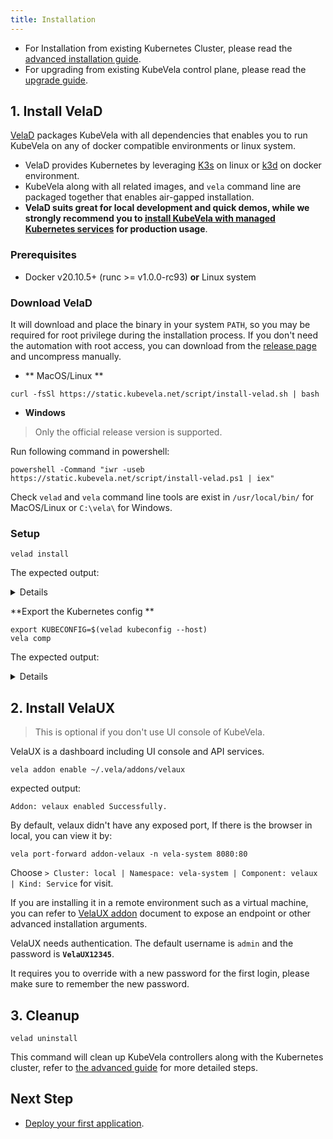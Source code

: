 ```yaml
---
title: Installation
---
```



- For Installation from existing Kubernetes Cluster, please read the [advanced installation guide](./platform-engineers/advanced-install#install-kubevela-with-existing-kubernetes-cluster).
- For upgrading from existing KubeVela control plane, please read the [upgrade guide](./platform-engineers/advanced-install#upgrade).

## 1. Install VelaD

[VelaD](https://github.com/kubevela/velad) packages KubeVela with all dependencies that enables you to run KubeVela on any of docker compatible environments or linux system.

- VelaD provides Kubernetes by leveraging [K3s](https://rancher.com/docs/k3s/latest/en/quick-start/) on linux or [k3d](https://k3d.io/) on docker environment.
- KubeVela along with all related images, and `vela` command line are packaged together that enables air-gapped installation.
- **VelaD suits great for local development and quick demos, while we strongly recommend you to [install KubeVela with managed Kubernetes services](./platform-engineers/advanced-install#install-kubevela-with-existing-kubernetes-cluster) for production usage**.

### Prerequisites

- Docker v20.10.5+ (runc >= v1.0.0-rc93) **or** Linux system

### Download VelaD

It will download and place the binary in your system `PATH`,
so you may be required for root privilege during the installation process.
If you don't need the automation with root access, you can download from the [release page](https://github.com/kubevela/velad/releases) and uncompress manually.

- ** MacOS/Linux **

```shell
curl -fsSl https://static.kubevela.net/script/install-velad.sh | bash
```

- **Windows**

> Only the official release version is supported.

Run following command in powershell:

```shell
powershell -Command "iwr -useb https://static.kubevela.net/script/install-velad.ps1 | iex"
```

Check `velad` and `vela` command line tools are exist in `/usr/local/bin/` for MacOS/Linux or `C:\vela\` for Windows.

### Setup

```shell
velad install
```

The expected output:

<details>

```
Preparing K3s images...
Successfully prepare k3s image:  /Users/sunjianbo/.vela/velad/k3s/k3s-airgap-images-amd64.tgz
Successfully prepare k3d images

...snip...

KubeVela control plane has been successfully set up on your cluster.
If you want to enable dashboard, please run "vela addon enable /Users/sunjianbo/.vela/addons/velaux"

Keep the token below if you want to restart the control plane
K1075e7f6c77555e6ebdaf4854e4a2f39ae4287cfad23f27cdac5b33608d44633fe::server:zSpzbdbGzVxOwfBvvjgT

🚀  Successfully install KubeVela control plane
🔭  See available commands with `vela help`
```
</details>

**Export the Kubernetes config **

```
export KUBECONFIG=$(velad kubeconfig --host)
vela comp
```

The expected output:

<details>

```
NAME                  	DEFINITION              	DESCRIPTION
kustomize             	autodetects.core.oam.dev	kustomize can fetching, building, updating and applying
                      	                        	Kustomize manifests from git repo.
helm                  	autodetects.core.oam.dev	helm release is a group of K8s resources from either git
                      	                        	repository or helm repo
config-helm-repository	autodetects.core.oam.dev	Config information to authenticate helm chart repository
yurt-helm             	autodetects.core.oam.dev	helm release is a group of K8s resources from either git
                      	                        	repository or helm repo
daemon                	daemonsets.apps         	Describes daemonset services in Kubernetes.
cron-task             	cronjobs.batch          	Describes cron jobs that run code or a script to completion.
worker                	deployments.apps        	Describes long-running, scalable, containerized services
                      	                        	that running at backend. They do NOT have network endpoint
                      	                        	to receive external network traffic.
task                  	jobs.batch              	Describes jobs that run code or a script to completion.
webservice            	deployments.apps        	Describes long-running, scalable, containerized services
                      	                        	that have a stable network endpoint to receive external
                      	                        	network traffic from customers.
clickhouse            	autodetects.core.oam.dev	Clickhouse Component provision a clickhouse cluster.
config-image-registry 	autodetects.core.oam.dev	Config information to authenticate image registry
k8s-objects           	autodetects.core.oam.dev	K8s-objects allow users to specify raw K8s objects in
                      	                        	properties
raw                   	autodetects.core.oam.dev	Raw allow users to specify raw K8s object in properties.
                      	                        	This definition is DEPRECATED, please use 'k8s-objects'
                      	                        	instead.
ref-objects           	autodetects.core.oam.dev	Ref-objects allow users to specify ref objects to use.
                      	                        	Notice that this component type have special handle logic.
```
</details>

## 2. Install VelaUX

> This is optional if you don't use UI console of KubeVela.

VelaUX is a dashboard including UI console and API services.

```shell script
vela addon enable ~/.vela/addons/velaux
```

expected output:

```
Addon: velaux enabled Successfully.
```

By default, velaux didn't have any exposed port, If there is the browser in local, you can view it by:

```
vela port-forward addon-velaux -n vela-system 8080:80
```

Choose `> Cluster: local | Namespace: vela-system | Component: velaux | Kind: Service` for visit.

If you are installing it in a remote environment such as a virtual machine, you can refer to [VelaUX addon](./reference/addons/velaux) document to expose an endpoint or other advanced installation arguments.

VelaUX needs authentication. The default username is `admin` and the password is **`VelaUX12345`**.

It requires you to override with a new password for the first login, please make sure to remember the new password.

## 3. Cleanup

```
velad uninstall
```

This command will clean up KubeVela controllers along with the Kubernetes cluster, refer to [the advanced guide](./platform-engineers/advanced-install#uninstall) for more detailed steps.

## Next Step

- [Deploy your first application](./quick-start).
